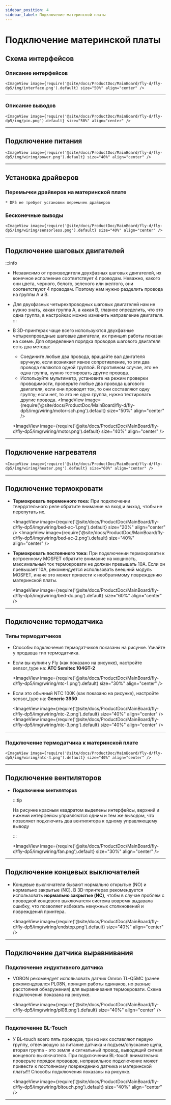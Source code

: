 ```yaml
---
sidebar_position: 4
sidebar_label: Подключение материнской платы
---
```



# Подключение материнской платы

## Схема интерфейсов

### Описание интерфейсов

    <ImageView image={require('@site/docs/ProductDoc/MainBoard/fly-d/fly-dp5/img/interface.png').default} size="50%" align="center" />

----

### Описание выводов

    <ImageView image={require('@site/docs/ProductDoc/MainBoard/fly-d/fly-dp5/img/pin.png').default} size="50%" align="center" />

---

## Подключение питания

    <ImageView image={require('@site/docs/ProductDoc/MainBoard/fly-d/fly-dp5/img/wiring/power.png').default} size="40%" align="center" />

----

## Установка драйверов

### Перемычки драйверов на материнской плате
    * DP5 не требует установки перемычек драйверов


### Бесконечные выводы

    <ImageView image={require('@site/docs/ProductDoc/MainBoard/fly-d/fly-dp5/img/wiring/sensorless.png').default} size="40%" align="center" />

----

## Подключение шаговых двигателей

:::info
* Независимо от производителя двухфазных шаговых двигателей, их конечное исполнение соответствует 4 проводам. Неважно, какого они цвета, черного, белого, зеленого или желтого, они соответствуют 4 проводам. Поэтому нам нужно разделить провода на группы A и B.
* Для двухфазных четырехпроводных шаговых двигателей нам не нужно знать, какая группа A, а какая B, главное определить, что это одна группа, в настройках можно изменить направление двигателя.
:::

* В 3D-принтерах чаще всего используются двухфазные четырехпроводные шаговые двигатели, их принцип работы показан на схеме. Для определения порядка проводов шагового двигателя есть два метода:
    * Соедините любые два провода, вращайте вал двигателя вручную, если возникает явное сопротивление, то эти два провода являются одной группой. В противном случае, это не одна группа, нужно тестировать другие провода.
    * Используйте мультиметр, установите на режим проверки проводимости, проверьте любые два провода шагового двигателя, если они проводят ток, то они составляют одну группу; если нет, то это не одна группа, нужно тестировать другие провода.
    <ImageView image={require('@site/docs/ProductDoc/MainBoard/fly-d/fly-dp5/img/wiring/motor-sch.png').default} size="50%" align="center" />

    <ImageView image={require('@site/docs/ProductDoc/MainBoard/fly-d/fly-dp5/img/wiring/motor.png').default} size="40%" align="center" />

----

## Подключение нагревателя

    <ImageView image={require('@site/docs/ProductDoc/MainBoard/fly-d/fly-dp5/img/wiring/heater.png').default} size="60%" align="center" />

----

## Подключение термокровати

* **Термокровать переменного тока:** При подключении твердотельного реле обратите внимание на вход и выход, чтобы не перепутать их.

    <ImageView image={require('@site/docs/ProductDoc/MainBoard/fly-d/fly-dp5/img/wiring/bed-ac-1.png').default} size="20%" align="center" />
    <ImageView image={require('@site/docs/ProductDoc/MainBoard/fly-d/fly-dp5/img/wiring/bed-ac-2.png').default} size="40%" align="center" />

* **Термокровать постоянного тока:** При подключении термокровати к встроенному MOSFET обратите внимание на мощность, максимальный ток термокровати не должен превышать 10А. Если он превышает 10А, рекомендуется использовать внешний модуль MOSFET, иначе это может привести к необратимому повреждению материнской платы.

    <ImageView image={require('@site/docs/ProductDoc/MainBoard/fly-d/fly-dp5/img/wiring/bed-dc.png').default} size="60%" align="center" />

----

## Подключение термодатчика

### Типы термодатчиков

* Способы подключения термодатчиков показаны на рисунке. Узнайте у продавца тип термодатчика.

* Если вы купили у Fly (как показано на рисунке), настройте sensor_type на: **ATC Semitec 104GT-2**

    <ImageView image={require('@site/docs/ProductDoc/MainBoard/fly-d/fly-dp5/img/wiring/ntc-1.png').default} size="30%" align="center" />

* Если это обычный NTC 100K (как показано на рисунке), настройте sensor_type на: **Generic 3950**

    <ImageView image={require('@site/docs/ProductDoc/MainBoard/fly-d/fly-dp5/img/wiring/ntc-2.png').default} size="40%" align="center" />
    <ImageView image={require('@site/docs/ProductDoc/MainBoard/fly-d/fly-dp5/img/wiring/ntc-3.png').default} size="40%" align="center" />

----

### Подключение термодатчика к материнской плате

    <ImageView image={require('@site/docs/ProductDoc/MainBoard/fly-d/fly-dp5/img/wiring/ntc-4.png').default} size="40%" align="center" />

----

## Подключение вентиляторов

* **Подключение вентиляторов**

    :::tip

    На рисунке красным квадратом выделены интерфейсы, верхний и нижний интерфейсы управляются одним и тем же выводом, что позволяет подключить два вентилятора к одному управляющему выводу

    :::

    <ImageView image={require('@site/docs/ProductDoc/MainBoard/fly-d/fly-dp5/img/wiring/fan.png').default} size="30%" align="center" />

----

## Подключение концевых выключателей

* Концевые выключатели бывают нормально открытые (NO) и нормально закрытые (NC). В 3D-принтерах рекомендуется использовать **нормально закрытые (NC)**, чтобы в случае проблем с проводкой концевого выключателя система вовремя выдавала ошибку, что позволяет избежать ненужных столкновений и повреждений принтера.

    <ImageView image={require('@site/docs/ProductDoc/MainBoard/fly-d/fly-dp5/img/wiring/endstop.png').default} size="40%" align="center" />

----

## Подключение датчика выравнивания

### Подключение индуктивного датчика

* VORON рекомендует использовать датчик Omron TL-Q5MC (ранее рекомендовался PL08N, принцип работы одинаков, но разные расстояния обнаружения) для выравнивания термокровати. Схема подключения показана на рисунке.

    <ImageView image={require('@site/docs/ProductDoc/MainBoard/fly-d/fly-dp5/img/wiring/pl08.png').default} size="40%" align="center" />

----

### Подключение BL-Touch

* У BL-touch всего пять проводов, три из них составляют первую группу, отвечающую за питание датчика и подъем/опускание щупа, вторая группа - это земля и сигнальный провод, выводящий сигнал концевого выключателя. При подключении BL-touch внимательно проверьте порядок проводов, неправильное подключение может привести к постоянному повреждению датчика и материнской платы!!! Способы подключения показаны на рисунке.

    <ImageView image={require('@site/docs/ProductDoc/MainBoard/fly-d/fly-dp5/img/wiring/bltouch.png').default} size="40%" align="center" />

----